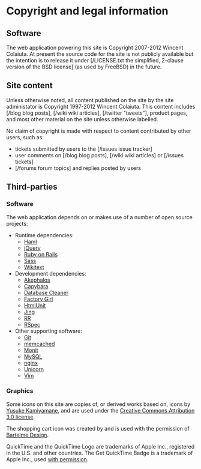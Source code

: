 = Copyright and legal information =

== Software ==

The web application powering this site is Copyright 2007-2012 Wincent Colaiuta. At present the source code for the site is not publicly available but the intention is to release it under [/LICENSE.txt the simplified, 2-clause version of the BSD license] (as used by FreeBSD) in the future.

== Site content ==

Unless otherwise noted, all content published on the site by the site administator is Copyright 1997-2012 Wincent Colaiuta. This content includes [/blog blog posts], [/wiki wiki articles], [/twitter "tweets"], product pages, and most other material on the site unless otherwise labelled.

No claim of copyright is made with respect to content contributed by other users, such as:

* tickets submitted by users to the [/issues issue tracker]
* user comments on [/blog blog posts], [/wiki wiki articles] or [/issues tickets]
* [/forums forum topics] and replies posted by users

== Third-parties ==

=== Software ===

The web application depends on or makes use of a number of open source projects:

* Runtime dependencies:
** [http://haml-lang.com/ Haml]
** [http://jquery.com/ jQuery]
** [http://rubyonrails.org/ Ruby on Rails]
** [http://sass-lang.com/ Sass]
** [http://wikitext.rubyforge.org/ Wikitext]
* Development dependencies:
** [https://github.com/bernerdschaefer/akephalos Akephalos]
** [http://github.com/jnicklas/capybara Capybara]
** [http://github.com/bmabey/database_cleaner Database Cleaner]
** [http://github.com/thoughtbot/factory_girl Factory Girl]
** [http://htmlunit.sourceforge.net/ HtmlUnit]
** [http://www.thaiopensource.com/relaxng/jing.html Jing]
** [http://github.com/btakita/rr RR]
** [http://rspec.info/ RSpec]
* Other supporting software:
** [http://git-scm.com/ Git]
** [http://memcached.org/ memcached]
** [http://mmonit.com/monit/ Monit]
** [http://www.mysql.com/downloads/mysql/ MySQL]
** [http://nginx.org/ nginx]
** [http://unicorn.bogomips.org/ Unicorn]
** [http://www.vim.org/ Vim]

=== Graphics ===

Some icons on this site are copies of, or derived works based on, icons by [http://www.pinvoke.com/ Yusuke Kamiyamane], and are used under the [http://creativecommons.org/licenses/by/3.0/ Creative Commons Attribution 3.0 license].

The shopping cart icon was created by and is used with the permission of [http://www.bartelme.at/journal/archive/shopping_cart_icon Bartelme Design].

QuickTime and the QuickTime Logo are trademarks of Apple Inc., registered in the U.S. and other countries. The Get QuickTime Badge is a trademark of Apple Inc., used [http://www.apple.com/about/webbadges/badges1.html with permission].

